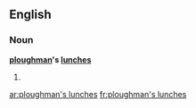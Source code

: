 ==English==

===Noun===
'''[[ploughman]]'s [[lunch]]es'''

# {{plural of|ploughman's lunch}}

[[ar:ploughman's lunches]]
[[fr:ploughman's lunches]]